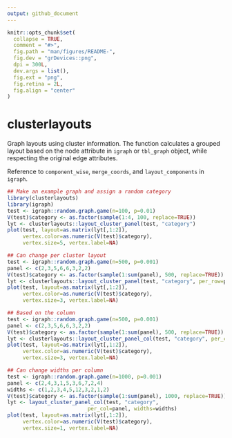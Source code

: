```yaml
---
output: github_document
---
```


<!-- README.md is generated from README.Rmd. Please edit that file -->

```r
knitr::opts_chunk$set(
  collapse = TRUE,
  comment = "#>",
  fig.path = "man/figures/README-",
  fig.dev = "grDevices::png",
  dpi = 300L,
  dev.args = list(),
  fig.ext = "png",
  fig.retina = 2L,
  fig.align = "center"
)
```

# clusterlayouts

Graph layouts using cluster information. The function calculates a grouped layout based on the node attribute in `igraph` or `tbl_graph` object, while respecting the original edge attributes.

Reference to `component_wise`, `merge_coords`, and `layout_components` in `igraph`.

```r
## Make an example graph and assign a random category
library(clusterlayouts)
library(igraph)
test <- igraph::random.graph.game(n=100, p=0.01)
V(test)$category <- as.factor(sample(1:4, 100, replace=TRUE))
lyt <- clusterlayouts::layout_cluster_panel(test, "category")
plot(test, layout=as.matrix(lyt[,1:2]),
     vertex.color=as.numeric(V(test)$category),
     vertex.size=5, vertex.label=NA)
```

```r
## Can change per cluster layout
test <- igraph::random.graph.game(n=500, p=0.001)
panel <- c(2,3,5,6,6,3,2,2)
V(test)$category <- as.factor(sample(1:sum(panel), 500, replace=TRUE))
lyt <- clusterlayouts::layout_cluster_panel(test, "category", per_row=panel, per_layout="drl")
plot(test, layout=as.matrix(lyt[,1:2]),
     vertex.color=as.numeric(V(test)$category),
     vertex.size=3, vertex.label=NA)
```


```r
## Based on the column
test <- igraph::random.graph.game(n=500, p=0.001)
panel <- c(2,3,5,6,6,3,2,2)
V(test)$category <- as.factor(sample(1:sum(panel), 500, replace=TRUE))
lyt <- clusterlayouts::layout_cluster_panel_col(test, "category", per_col=panel)
plot(test, layout=as.matrix(lyt[,1:2]),
     vertex.color=as.numeric(V(test)$category),
     vertex.size=3, vertex.label=NA)
```

```r
## Can change widths per column
test <- igraph::random.graph.game(n=1000, p=0.001)
panel <- c(2,4,3,1,5,3,6,7,2,4)
widths <- c(1,2,3,4,5,12,3,2,1,2)
V(test)$category <- as.factor(sample(1:sum(panel), 1000, replace=TRUE))
lyt <- layout_cluster_panel_col(test, "category", 
                          per_col=panel, widths=widths)
plot(test, layout=as.matrix(lyt[,1:2]),
     vertex.color=as.numeric(V(test)$category),
     vertex.size=1, vertex.label=NA)
```



